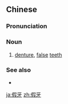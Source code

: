 ==Chinese==
{{zh-forms}}

===Pronunciation===
{{zh-pron
|m=jiǎyá
|c=gaa2 ngaa4
|cat=n
}}

===Noun===
{{zh-noun}}

# [[denture]], [[false]] [[tooth|teeth]]

===See also===
* {{zh-l|義齒}}

[[ja:假牙]]
[[zh:假牙]]